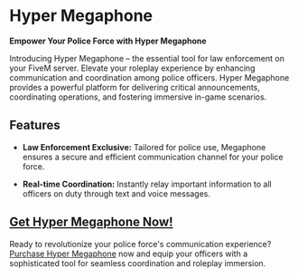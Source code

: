 # Hyper Megaphone

**Empower Your Police Force with Hyper Megaphone**

Introducing Hyper Megaphone – the essential tool for law enforcement on your FiveM server. Elevate your roleplay experience by enhancing communication and coordination among police officers. Hyper Megaphone provides a powerful platform for delivering critical announcements, coordinating operations, and fostering immersive in-game scenarios.

## Features

- **Law Enforcement Exclusive:** Tailored for police use, Megaphone ensures a secure and efficient communication channel for your police force.

- **Real-time Coordination:** Instantly relay important information to all officers on duty through text and voice messages.

## [Get Hyper Megaphone Now!](https://store.pribilovic.net/store/5m-megaphone)

Ready to revolutionize your police force's communication experience? [Purchase Hyper Megaphone](https://store.pribilovic.net/store/5m-megaphone) now and equip your officers with a sophisticated tool for seamless coordination and roleplay immersion.

